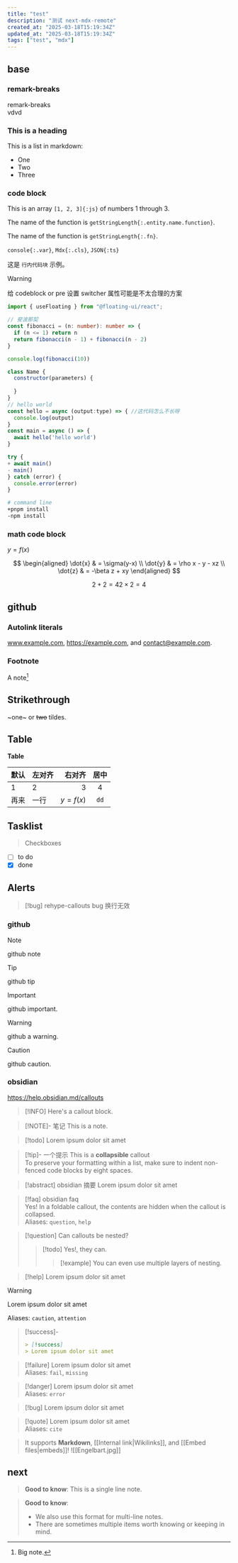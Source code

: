 ```yaml
---
title: "test"
description: "测试 next-mdx-remote"
created_at: "2025-03-18T15:19:34Z"
updated_at: "2025-03-18T15:19:34Z"
tags: ["test", "mdx"]
---
```


## base 

### remark-breaks

remark-breaks\
vdvd

### This is a heading
 
This is a list in markdown:
 
- One
- Two
- Three

### code block

This is an array `[1, 2, 3]{:js}` of numbers 1 through 3.

The name of the function is `getStringLength{:.entity.name.function}`.

The name of the function is `getStringLength{:.fn}`.

`console{:.var}`, `Mdx{:.cls}`, `JSON{:ts}`

这是 `行内代码块` 示例。

> [!WARNING]
> 给 codeblock or pre 设置 switcher 属性可能是不太合理的方案

```ts filename="x.ts" {2}#a {3}#b switcher /fibonacci/2-3 title="title.ts"
import { useFloating } from "@floating-ui/react";

// 斐波那契
const fibonacci = (n: number): number => {
  if (n <= 1) return n
  return fibonacci(n - 1) + fibonacci(n - 2)
}

console.log(fibonacci(10))
```

```js  {3,5-7} showLineNumbers switcher caption="caption.ts" /hello/ {10}#g {11}#r
class Name {
  constructor(parameters) {
    
  }
}
// hello world
const hello = async (output:type) => { //这代码怎么不长呀
  console.log(output)
}
const main = async () => {
  await hello('hello world')
}

try {
+ await main()
- main()
} catch (error) {
  console.error(error)
}
```

```sh {2}#g {3}#r
# command line
+pnpm install
-npm install
```

### math code block

$y=f(x)$

$$
\begin{aligned}
\dot{x} & = \sigma(y-x) \\
\dot{y} & = \rho x - y - xz \\
\dot{z} & = -\beta z + xy
\end{aligned}
$$

```math
% 编写公式
2+2=4
2\times 2=4
```

## github

### Autolink literals

www.example.com, https://example.com, and contact@example.com.

### Footnote

A note[^1]

[^1]: Big note.

## Strikethrough

~one~ or ~~two~~ tildes.

## Table

**Table**

| 默认 | 左对齐  |  右对齐 |  居中  |
| - | :- | -: | :-: |
| 1 | 2 | 3 | 4 |
|再来 | 一行 | $y=f(x)$ | `dd` |

## Tasklist

> Checkboxes

* [ ] to do
* [x] done

## Alerts

> [!bug] rehype-callouts bug
> 换行无效


### github
> [!NOTE]
> github note 

> [!TIP]
> github tip

> [!IMPORTANT]
> github important.

> [!WARNING]
> github a warning.

> [!CAUTION]
> github caution.

### obsidian

https://help.obsidian.md/callouts

> [!INFO]
> Here's a callout block.

> [!NOTE]- 笔记
> This is a note.

> [!todo]
> Lorem ipsum dolor sit amet

> [!tip]- 一个提示
> This is a **collapsible** callout  
> To preserve your formatting within a list, make sure to indent non-fenced code blocks by eight spaces.

> [!abstract] obsidian 摘要
> Lorem ipsum dolor sit amet

> [!faq]
> obsidian faq  
> Yes! In a foldable callout, the contents are hidden when the callout is collapsed.  
> Aliases: `question`, `help`

> [!question] Can callouts be nested?
> > [!todo] Yes!, they can.
> > > [!example]  You can even use multiple layers of nesting.

> [!help]
> Lorem ipsum dolor sit amet

> [!warning]
> Lorem ipsum dolor sit amet
>
> Aliases: `caution`, `attention`

> [!success]-
> ```md
> > [!success]
> > Lorem ipsum dolor sit amet
> ```

> [!failure]
> Lorem ipsum dolor sit amet  
> Aliases: `fail`, `missing`

> [!danger]
> Lorem ipsum dolor sit amet  
> Aliases: `error`

> [!bug]
> Lorem ipsum dolor sit amet

> [!quote]
> Lorem ipsum dolor sit amet<br/>
> Aliases: `cite`

> It supports **Markdown**, [[Internal link|Wikilinks]], and [[Embed files|embeds]]!
> ![[Engelbart.jpg]]

## next

> **Good to know**: This is a single line note.
 
> **Good to know**:
>
> - We also use this format for multi-line notes.
> - There are sometimes multiple items worth knowing or keeping in mind.
